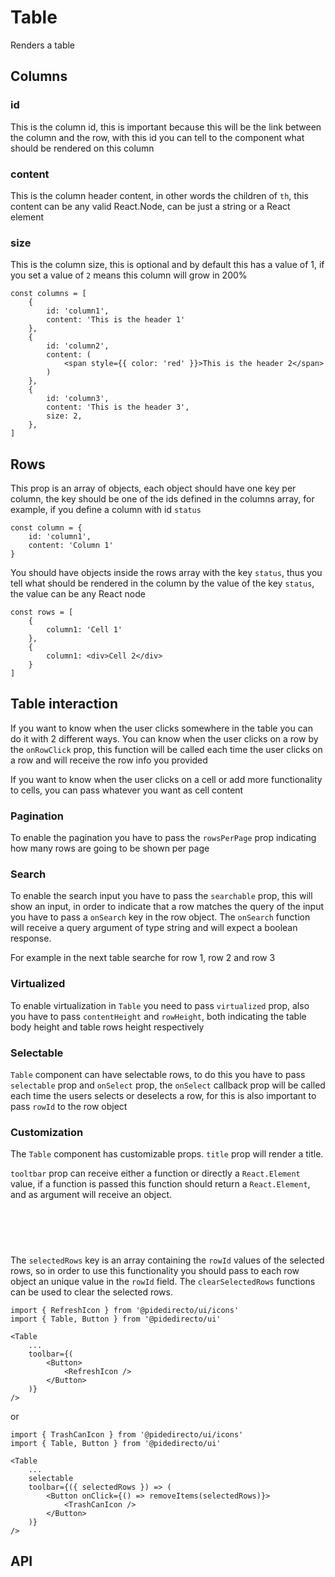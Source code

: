

<Meta of={TableStories} />

# Table
Renders a table

<Canvas of={TableStories.Primary} />

## Columns

### id
This is the column id, this is important because this will be the link between the column and the row, with this id you can tell to the component what should be rendered on this column

### content
This is the column header content, in other words the children of `th`, this content can be any valid React.Node, can be just a string or a React element

### size
This is the column size, this is optional and by default this has a value of 1, if you set a value of `2` means this column will grow in 200%

```tsx
const columns = [
    {
        id: 'column1',
        content: 'This is the header 1'
    },
    {
        id: 'column2',
        content: (
            <span style={{ color: 'red' }}>This is the header 2</span>
        )
    },
    {
        id: 'column3',
        content: 'This is the header 3',
        size: 2,
    },
]
```

## Rows

This prop is an array of objects, each object should have one key per column, the key should be one of the ids defined in the columns array, for example, if you define a column with id `status`
```tsx
const column = {
    id: 'column1',
    content: 'Column 1'
}
```
You should have objects inside the rows array with the key `status`, thus you tell what should be rendered in the column by the value of the key `status`, the value can be any React node
```tsx
const rows = [
    {
        column1: 'Cell 1'
    },
    {
        column1: <div>Cell 2</div>
    }
]
```

## Table interaction

If you want to know when the user clicks somewhere in the table you can do it with 2 different ways. You can know when the user clicks on a row by the `onRowClick` prop,
this function will be called each time the user clicks on a row and will receive the row info you provided

<Canvas of={TableStories.RowClick} />

If you want to know when the user clicks on a cell or add more functionality to cells, you can pass whatever you want as cell content

<Canvas of={TableStories.CellClick} />

### Pagination

To enable the pagination you have to pass the `rowsPerPage` prop indicating how many rows are going to be shown per page

<Canvas of={TableStories.Pagination} />

### Search

To enable the search input you have to pass the `searchable` prop, this will show an input, in order to indicate that a row matches the query of the input you have to pass a `onSearch` key in the row object.
The `onSearch` function will receive a query argument of type string and will expect a boolean response.

For example in the next table searche for row 1, row 2 and row 3

<Canvas of={TableStories.SearchableTable} />

### Virtualized

To enable virtualization in `Table` you need to pass `virtualized` prop, also you have to pass `contentHeight` and `rowHeight`,
both indicating the table body height and table rows height respectively

<Canvas of={TableStories.Virtualized} />

### Selectable

`Table` component can have selectable rows, to do this you have to pass `selectable` prop and `onSelect` prop, the `onSelect` callback prop
will be called each time the users selects or deselects a row, for this is also important to pass `rowId` to the row object

<Canvas of={TableStories.Selectable} />

### Customization

The `Table` component has customizable props. `title` prop will render a title.

<Canvas of={TableStories.CustomToolbar} />

`tooltbar` prop can receive either a function or directly a `React.Element` value, if a function is passed this function should return a `React.Element`, and as argument will receive an object.
```ts
{
    selectedRows: Array<any>;
    clearSelectedRows: () => void;
}
```
The `selectedRows` key is an array containing the `rowId` values of the selected rows, so in order to use this functionality you should pass to each row object an unique value in the `rowId` field.
The `clearSelectedRows` functions can be used to clear the selected rows.

```tsx
import { RefreshIcon } from '@pidedirecto/ui/icons'
import { Table, Button } from '@pidedirecto/ui'

<Table
    ...
    toolbar={(
        <Button>
            <RefreshIcon />
        </Button>
    )}
/>

```

or

```tsx
import { TrashCanIcon } from '@pidedirecto/ui/icons'
import { Table, Button } from '@pidedirecto/ui'

<Table
    ...
    selectable
    toolbar={({ selectedRows }) => (
        <Button onClick={() => removeItems(selectedRows)}>
            <TrashCanIcon />
        </Button>
    )}
/>

```

## API

<ArgTypes of={TableStories} />

